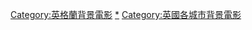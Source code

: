 {{DEFAULTSORT:London}}
[[Category:英格蘭背景電影|Category:英格蘭背景電影]]
[[Category:倫敦背景作品|*]]
[[Category:英國各城市背景電影|Category:英國各城市背景電影]]